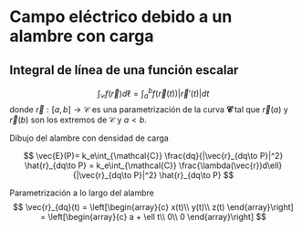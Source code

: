 # Campo eléctrico debido a un alambre con carga

::: {.callout-tip appearance="simple" icon=false collapse="true"}
## Integral de línea de una función escalar

$$
\int_{\mathcal C} f(\vec{r}) d\ell = \int_{a}^{b} f(\vec{r}(t)) |\vec{r}'(t)| dt
$$
donde $\vec{r}:[a,b]\to \mathcal{C}$ es una parametrización de la curva $\mathbfcal{C}$ tal que $\vec{r}(a)$ y $\vec{r}(b)$ son los extremos de $\mathcal{C}$ y $a<b$.
:::

Dibujo del alambre con densidad de carga


$$
\vec{E}(P)= k_e\int_{\mathcal{C}} \frac{dq}{|\vec{r}_{dq\to P}|^2} \hat{r}_{dq\to P}  = k_e\int_{\mathcal{C}} \frac{\lambda(\vec{r})d\ell}{|\vec{r}_{dq\to P}|^2} \hat{r}_{dq\to P}
$$

Parametrización a lo largo del alambre
$$
\vec{r}_{dq}(t) = \left[\begin{array}{c}
x(t)\\
y(t)\\
z(t)
\end{array}\right] =
\left[\begin{array}{c}
a + \ell t\\
0\\
0
\end{array}\right]
$$



